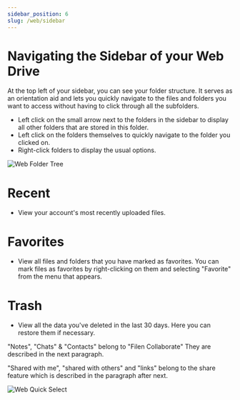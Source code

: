```yaml
---
sidebar_position: 6
slug: /web/sidebar
---
```


# Navigating the Sidebar of your Web Drive

At the top left of your sidebar, you can see your folder structure. It serves as an orientation aid and lets you quickly navigate to the files and folders you want to access without having to click through all the subfolders.

-   Left click on the small arrow next to the folders in the sidebar to display all other folders that are stored in this folder.
-   Left click on the folders themselves to quickly navigate to the folder you clicked on.
-   Right-click folders to display the usual options.

![Web Folder Tree](/img/webfoldertree.png)

# Recent

-   View your account's most recently uploaded files.

# Favorites

-   View all files and folders that you have marked as favorites. You can mark files as favorites by right-clicking on them and selecting "Favorite" from the menu that appears.

# Trash

-   View all the data you've deleted in the last 30 days. Here you can restore them if necessary.

"Notes", "Chats" & "Contacts" belong to "Filen Collaborate" They are described in the next paragraph.

"Shared with me", "shared with others" and "links" belong to the share feature which is described in the paragraph after next.

![Web Quick Select](/img/webquickselect.png)
